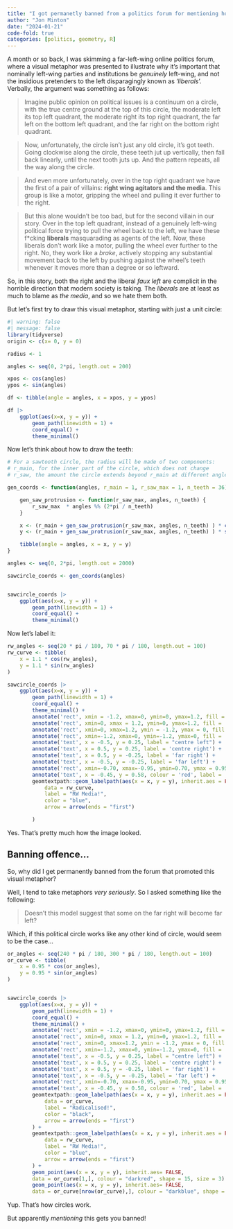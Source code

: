 ```yaml
---
title: "I got permanetly banned from a politics forum for mentioning how circles work"
author: "Jon Minton"
date: "2024-01-21"
code-fold: true
categories: [politics, geometry, R]
---
```


A month or so back, I was skimming a far-left-wing online politics forum, where a visual metaphor was presented to illustrate why it's important that nominally left-wing parties and institutions be *genuinely* left-wing, and not the insidious pretenders to the left disparagingly known as '*liberals*'. Verbally, the argument was something as follows:

> Imagine public opinion on political issues is a continuum on a circle, with the true centre ground at the top of this circle, the moderate left its top left quadrant, the moderate right its top right quadrant, the far left on the bottom left quadrant, and the far right on the bottom right quadrant. 

> Now, unfortunately, the circle isn't just any old circle, it's got teeth. Going clockwise along the circle, these teeth jut up vertically, then fall back linearly, until the next tooth juts up. And the pattern repeats, all the way along the circle. 

> And even more unfortunately, over in the top right quadrant we have the first of a pair of villains: **right wing agitators and the media**. This group is like a motor, gripping the wheel and pulling it ever further to the right. 

> But this alone wouldn't be too bad, but for the second villain in our story. Over in the top left quadrant, instead of a genuinely left-wing political force trying to pull the wheel back to the left, we have these f\*cking **liberals** masquarading as agents of the left. Now, these liberals don't work like a motor, pulling the wheel ever further to the right. No, they work like a *brake*, actively stopping any substantial movement back to the left by pushing against the wheel's teeth whenever it moves more than a degree or so leftward. 

So, in this story, both the right and the liberal *faux left* are complicit in the horrible direction that modern society is taking. The *liberals* are at least as much to blame as *the media*, and so we hate them both. 


But let's first try to draw this visual metaphor, starting with just a unit circle:

```r
#| warning: false
#| message: false
library(tidyverse)
origin <- c(x= 0, y = 0)

radius <- 1

angles <- seq(0, 2*pi, length.out = 200)

xpos <- cos(angles)
ypos <- sin(angles)

df <- tibble(angle = angles, x = xpos, y = ypos)

df |>
    ggplot(aes(x=x, y = y)) + 
        geom_path(linewidth = 1) + 
        coord_equal() +
        theme_minimal()


```

Now let's think about how to draw the teeth:

```r

# For a sawtooth circle, the radius will be made of two components: 
# r_main, for the inner part of the circle, which does not change
# r_saw, the amount the circle extends beyond r_main at different angles

gen_coords <- function(angles, r_main = 1, r_saw_max = 1, n_teeth = 36) {

    gen_saw_protrusion <- function(r_saw_max, angles, n_teeth) {
        r_saw_max  * angles %% (2*pi / n_teeth)
    }

    x <- (r_main + gen_saw_protrusion(r_saw_max, angles, n_teeth) ) * cos(angles)
    y <- (r_main + gen_saw_protrusion(r_saw_max, angles, n_teeth) ) * sin(angles)

    tibble(angle = angles, x = x, y = y)
}

angles <- seq(0, 2*pi, length.out = 2000)

sawcircle_coords <- gen_coords(angles)


sawcircle_coords |>
    ggplot(aes(x=x, y = y)) + 
        geom_path(linewidth = 1) + 
        coord_equal() +
        theme_minimal()

```

Now let's label it: 

```r

rw_angles <- seq(20 * pi / 180, 70 * pi / 180, length.out = 100) 
rw_curve <- tibble(
    x = 1.1 * cos(rw_angles),
    y = 1.1 * sin(rw_angles)
)

sawcircle_coords |>
    ggplot(aes(x=x, y = y)) + 
        geom_path(linewidth = 1) + 
        coord_equal() +
        theme_minimal() + 
        annotate('rect', xmin = -1.2, xmax=0, ymin=0, ymax=1.2, fill = 'red', alpha = 0.1) + 
        annotate('rect', xmin=0, xmax = 1.2, ymin=0, ymax=1.2, fill = 'blue', alpha = 0.1) + 
        annotate('rect', xmin=0, xmax=1.2, ymin = -1.2, ymax = 0, fill = 'blue', alpha = 0.2) + 
        annotate('rect', xmin=-1.2, xmax=0, ymin=-1.2, ymax=0, fill = 'red', alpha = 0.2 ) + 
        annotate('text', x = -0.5, y = 0.25, label = "centre left") + 
        annotate('text', x = 0.5, y = 0.25, label = 'centre right') + 
        annotate('text', x = 0.5, y = -0.25, label = 'far right') + 
        annotate('text', x = -0.5, y = -0.25, label = 'far left') + 
        annotate('rect', xmin=-0.70, xmax=-0.95, ymin=0.70, ymax = 0.95, fill = 'red') + 
        annotate('text', x = -0.45, y = 0.58, colour = 'red', label = 'LIBERAL\n BLOCKERS!') + 
        geomtextpath::geom_labelpath(aes(x = x, y = y), inherit.aes = FALSE, 
            data = rw_curve, 
            label = "RW Media!",
            color = "blue", 
            arrow = arrow(ends = "first")

        )

```

Yes. That's pretty much how the image looked. 

## Banning offence...

So, why did I get permanently banned from the forum that promoted this visual metaphor? 

Well, I tend to take metaphors *very seriously*. So I asked something like the following:

> Doesn't this model suggest that some on the far right will become far left? 

Which, if this political circle works like any other kind of circle, would seem to be the case...

```r
or_angles <- seq(240 * pi / 180, 300 * pi / 180, length.out = 100) 
or_curve <- tibble(
    x = 0.95 * cos(or_angles),
    y = 0.95 * sin(or_angles)
)


sawcircle_coords |>
    ggplot(aes(x=x, y = y)) + 
        geom_path(linewidth = 1) + 
        coord_equal() +
        theme_minimal() + 
        annotate('rect', xmin = -1.2, xmax=0, ymin=0, ymax=1.2, fill = 'red', alpha = 0.1) + 
        annotate('rect', xmin=0, xmax = 1.2, ymin=0, ymax=1.2, fill = 'blue', alpha = 0.1) + 
        annotate('rect', xmin=0, xmax=1.2, ymin = -1.2, ymax = 0, fill = 'blue', alpha = 0.2) + 
        annotate('rect', xmin=-1.2, xmax=0, ymin=-1.2, ymax=0, fill = 'red', alpha = 0.2 ) + 
        annotate('text', x = -0.5, y = 0.25, label = "centre left") + 
        annotate('text', x = 0.5, y = 0.25, label = 'centre right') + 
        annotate('text', x = 0.5, y = -0.25, label = 'far right') + 
        annotate('text', x = -0.5, y = -0.25, label = 'far left') + 
        annotate('rect', xmin=-0.70, xmax=-0.95, ymin=0.70, ymax = 0.95, fill = 'red') + 
        annotate('text', x = -0.45, y = 0.58, colour = 'red', label = 'LIBERAL\n BLOCKERS!') + 
        geomtextpath::geom_labelpath(aes(x = x, y = y), inherit.aes = FALSE, 
            data = or_curve, 
            label = "Radicalised!",
            color = "black", 
            arrow = arrow(ends = "first")
        ) + 
        geomtextpath::geom_labelpath(aes(x = x, y = y), inherit.aes = FALSE, 
            data = rw_curve, 
            label = "RW Media!",
            color = "blue", 
            arrow = arrow(ends = "first")
        ) + 
        geom_point(aes(x = x, y = y), inherit.aes= FALSE, 
        data = or_curve[1,], colour = "darkred", shape = 15, size = 3) + 
        geom_point(aes(x = x, y = y), inherit.aes= FALSE, 
        data = or_curve[nrow(or_curve),], colour = "darkblue", shape = 16, size = 3)
```


Yup. That's how circles work. 

But apparently *mentioning* this gets you banned! 

